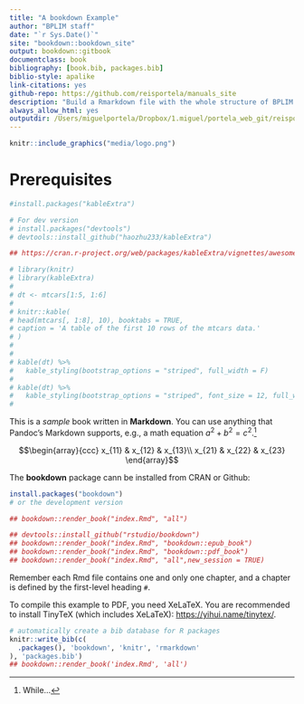 ```yaml
---
title: "A bookdown Example"
author: "BPLIM staff"
date: "`r Sys.Date()`"
site: "bookdown::bookdown_site"
output: bookdown::gitbook
documentclass: book
bibliography: [book.bib, packages.bib]
biblio-style: apalike
link-citations: yes
github-repo: https://github.com/reisportela/manuals_site
description: "Build a Rmarkdown file with the whole structure of BPLIM."
always_allow_html: yes
outputdir: /Users/miguelportela/Dropbox/1.miguel/portela_web_git/reisportela.github.io/
---
```


```r
knitr::include_graphics("media/logo.png")
```

# Prerequisites

```r
#install.packages("kableExtra")

# For dev version
# install.packages("devtools")
# devtools::install_github("haozhu233/kableExtra")

## https://cran.r-project.org/web/packages/kableExtra/vignettes/awesome_table_in_html.html

# library(knitr)
# library(kableExtra)
# 
# dt <- mtcars[1:5, 1:6]
# 
# knitr::kable(
# head(mtcars[, 1:8], 10), booktabs = TRUE,
# caption = 'A table of the first 10 rows of the mtcars data.'
# )
# 
# 
# kable(dt) %>%
#   kable_styling(bootstrap_options = "striped", full_width = F)
# 
# kable(dt) %>%
#   kable_styling(bootstrap_options = "striped", font_size = 12, full_width = F)
# 

```

<!---
Table 1 – Number of Harmonized Variables by type of information

<div class="foo">

| Type of Information	| Number of Harmonized Variables |	Time Period |
| :------ | :----: | :---: |
| General Information (Cover sheet) File	| 23	| 2006-2016 |
| Economic and Financial Information File | 59 | 2006-2016 |
| Employment Information File | 18 | 2006-2016 |
| Trade Information per Market File | 12 | 2006-2016 |

</div>
-->

This is a _sample_ book written in **Markdown**. You can use anything that Pandoc's Markdown supports, e.g., a math equation $a^2 + b^2 = c^2$.^[While...]

$$\begin{array}{ccc}
x_{11} & x_{12} & x_{13}\\
x_{21} & x_{22} & x_{23}
\end{array}$$

The **bookdown** package cann be installed from CRAN or Github:

```r
install.packages("bookdown")
# or the development version

## bookdown::render_book("index.Rmd", "all")

## devtools::install_github("rstudio/bookdown")
## bookdown::render_book("index.Rmd", "bookdown::epub_book")
## bookdown::render_book("index.Rmd", "bookdown::pdf_book")
## bookdown::render_book("index.Rmd", "all",new_session = TRUE)
```

Remember each Rmd file contains one and only one chapter, and a chapter is defined by the first-level heading `#`.

To compile this example to PDF, you need XeLaTeX. You are recommended to install TinyTeX (which includes XeLaTeX): <https://yihui.name/tinytex/>.

```r
# automatically create a bib database for R packages
knitr::write_bib(c(
  .packages(), 'bookdown', 'knitr', 'rmarkdown'
), 'packages.bib')
## bookdown::render_book('index.Rmd', 'all')
```
